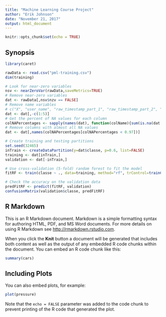 ```yaml
---
title: "Machine Learning Course Project"
author: "Erik Johnson"
date: "November 21, 2017"
output: html_document
---
```


```r
knitr::opts_chunk$set(echo = TRUE)
```

## Synopsis
```r
library(caret)
```

```r
rawData <- read.csv("pml-training.csv")
dim(training)
```

```r
# Look for near-zero variables
nsv <- nearZeroVar(rawData,saveMetrics=TRUE)
# Remove near-zero variables
dat <- rawData[,nsv$nzv == FALSE]
# Remove name variables
# c("X", "user_name", "raw_timestamp_part_1", "raw_timestamp_part_2", "cvtd_timestamp")
dat <- dat[,-c(1:5)]
# Get the percent of NA values for each column
colNAPercentages <- sapply(names(dat), function(colName){sum(is.na(dat[[colName]]))/nrow(dat)})
# Remove columns with almost all NA values
dat <- dat[,names(colNAPercentages[colNAPercentages < 0.97])]

# Create training and testing partitions
set.seed(32465)
inTrain <- createDataPartition(y=dat$classe, p=0.6, list=FALSE)
training <- dat[inTrain,]
validation <- dat[-inTrain,]

# Use cross-validation (5-fold) random forest to fit the model
fitRF <- train(classe ~ ., data=training, method="rf", trControl=trainControl(method="cv",5))

# Check the accuracy on the validation data
predFitRF <- predict(fitRF, validation)
confusionMatrix(validation$classe, predFitRF)
```

## R Markdown

This is an R Markdown document. Markdown is a simple formatting syntax for authoring HTML, PDF, and MS Word documents. For more details on using R Markdown see <http://rmarkdown.rstudio.com>.

When you click the **Knit** button a document will be generated that includes both content as well as the output of any embedded R code chunks within the document. You can embed an R code chunk like this:

```r
summary(cars)
```

## Including Plots

You can also embed plots, for example:

```r
plot(pressure)
```

Note that the `echo = FALSE` parameter was added to the code chunk to prevent printing of the R code that generated the plot.
